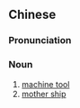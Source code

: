 {{also|母机}}
==Chinese==
{{zh-forms|s=母机}}

===Pronunciation===
{{zh-pron
|m=mǔjī
|cat=n
}}

===Noun===
{{zh-noun}}

# [[machine tool]]
# [[mother ship]]